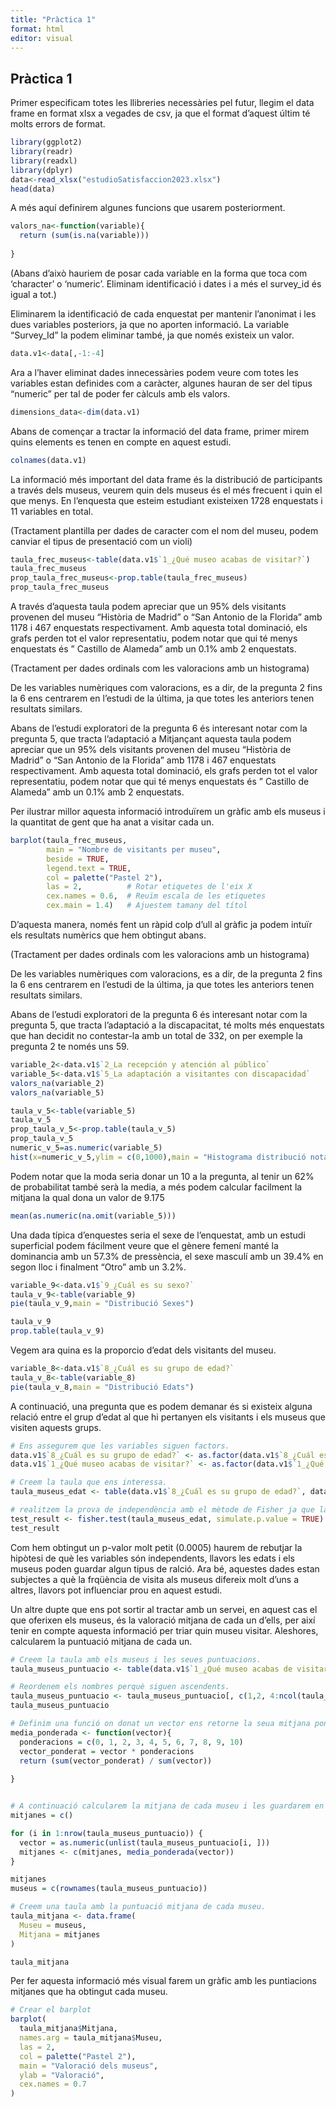 ```yaml
---
title: "Pràctica 1"
format: html
editor: visual
---
```


## Pràctica 1

Primer especificam totes les llibreries necessàries pel futur, llegim el data frame en format xlsx a vegades de csv, ja que el format d'aquest últim té molts errors de format.

```r
library(ggplot2)
library(readr)
library(readxl)
library(dplyr)
data<-read_xlsx("estudioSatisfaccion2023.xlsx")
head(data)

```

A més aquí definirem algunes funcions que usarem posteriorment.

```r
valors_na<-function(variable){
  return (sum(is.na(variable)))
  
}
```

(Abans d'això hauriem de posar cada variable en la forma que toca com 'character' o 'numeric'. Eliminam identificació i dates i a més el survey_id és igual a tot.)

Eliminarem la identificació de cada enquestat per mantenir l'anonimat i les dues variables posteriors, ja que no aporten informació. La variable "Survey_Id" la podem eliminar també, ja que només existeix un valor.

```r
data.v1<-data[,-1:-4]
```

Ara a l'haver eliminat dades innecessàries podem veure com totes les variables estan definides com a caràcter, algunes hauran de ser del tipus "numeric" per tal de poder fer càlculs amb els valors.

```r
dimensions_data<-dim(data.v1)
```

Abans de començar a tractar la informació del data frame, primer mirem quins elements es tenen en compte en aquest estudi.

```r
colnames(data.v1)
```

La informació més important del data frame és la distribució de participants a través dels museus, veurem quin dels museus és el més frecuent i quin el que menys. En l'enquesta que esteim estudiant existeixen 1728 enquestats i 11 variables en total.

(Tractament plantilla per dades de caracter com el nom del museu, podem canviar el tipus de presentació com un violi)

```r
taula_frec_museus<-table(data.v1$`1_¿Qué museo acabas de visitar?`)
taula_frec_museus
prop_taula_frec_museus<-prop.table(taula_frec_museus)
prop_taula_frec_museus
```

A través d'aquesta taula podem apreciar que un 95% dels visitants provenen del museu "Història de Madrid" o "San Antonio de la Florida" amb 1178 i 467 enquestats respectivament. Amb aquesta total dominació, els grafs perden tot el valor representatiu, podem notar que qui té menys enquestats és " Castillo de Alameda" amb un 0.1% amb 2 enquestats.

(Tractament per dades ordinals com les valoracions amb un histograma)

De les variables numèriques com valoracions, es a dir, de la pregunta 2 fins la 6 ens centrarem en l'estudi de la última, ja que totes les anteriors tenen resultats similars.

Abans de l'estudi exploratori de la pregunta 6 és interesant notar com la pregunta 5, que tracta l'adaptació a 
Mitjançant aquesta taula podem apreciar que un 95% dels visitants provenen del museu "Història de Madrid" o "San Antonio de la Florida" amb 1178 i 467 enquestats respectivament. Amb aquesta total dominació, els grafs perden tot el valor representatiu, podem notar que qui té menys enquestats és " Castillo de Alameda" amb un 0.1% amb 2 enquestats.

Per ilustrar millor aquesta informació introduïrem un gràfic amb els museus i la quantitat de gent que ha anat a visitar cada un.

```r
barplot(taula_frec_museus,
        main = "Nombre de visitants per museu",
        beside = TRUE,
        legend.text = TRUE,
        col = palette("Pastel 2"),
        las = 2,          # Rotar etiquetes de l'eix X
        cex.names = 0.6,  # Reuïm escala de les etiquetes
        cex.main = 1.4)   # Ajuestem tamany del títol
```

D'aquesta manera, només fent un ràpid colp d'ull al gràfic ja podem intuïr els resultats numèrics que hem obtingut abans.

(Tractament per dades ordinals com les valoracions amb un histograma)

De les variables numèriques com valoracions, es a dir, de la pregunta 2 fins la 6 ens centrarem en l'estudi de la última, ja que totes les anteriors tenen resultats similars.

Abans de l'estudi exploratori de la pregunta 6 és interesant notar com la pregunta 5, que tracta l'adaptació a la discapacitat, té molts més enquestats que han decidit no contestar-la amb un total de 332, on per exemple la pregunta 2 te només uns 59.

```r
variable_2<-data.v1$`2_La recepción y atención al público`
variable_5<-data.v1$`5_La adaptación a visitantes con discapacidad`
valors_na(variable_2)
valors_na(variable_5)
```

```r
taula_v_5<-table(variable_5)
taula_v_5
prop_taula_v_5<-prop.table(taula_v_5)
prop_taula_v_5
numeric_v_5=as.numeric(variable_5)
hist(x=numeric_v_5,ylim = c(0,1000),main = "Histograma distribució nota general")
```

Podem notar que la moda seria donar un 10 a la pregunta, al tenir un 62% de probabilitat també serà la media, a més podem calcular facilment la mitjana la qual dona un valor de 9.175

```r
mean(as.numeric(na.omit(variable_5)))
```

Una dada típica d'enquestes seria el sexe de l'enquestat, amb un estudi superficial podem fácilment veure que el gènere femení manté la dominancia amb un 57.3% de pressència, el sexe masculí amb un 39.4% en segon lloc i finalment "Otro" amb un 3.2%.

```r
variable_9<-data.v1$`9_¿Cuál es su sexo?`
taula_v_9<-table(variable_9)
pie(taula_v_9,main = "Distribució Sexes")
```

```r
taula_v_9
prop.table(taula_v_9)
```

Vegem ara quina es la proporcio d'edat dels visitants del museu.

```r
variable_8<-data.v1$`8_¿Cuál es su grupo de edad?`
taula_v_8<-table(variable_8)
pie(taula_v_8,main = "Distribució Edats")
```

A continuació, una pregunta que es podem demanar és si existeix alguna relació entre el grup d'edat al que hi pertanyen els visitants i els museus que visiten aquests grups.

```r
# Ens assegurem que les variables siguen factors.
data.v1$`8_¿Cuál es su grupo de edad?` <- as.factor(data.v1$`8_¿Cuál es su grupo de edad?`)
data.v1$`1_¿Qué museo acabas de visitar?` <- as.factor(data.v1$`1_¿Qué museo acabas de visitar?`)

# Creem la taula que ens interessa.
taula_museus_edat <- table(data.v1$`8_¿Cuál es su grupo de edad?`, data.v1$`1_¿Qué museo acabas de visitar?`)

# realitzem la prova de independència amb el mètode de Fisher ja que la taula té prous valors propers o igual a 0, però per ser una taula tant gran hem de fer-ho mitjançant la simulacions de p-valors perquè puga funcionar.
test_result <- fisher.test(taula_museus_edat, simulate.p.value = TRUE)
test_result
```

Com hem obtingut un p-valor molt petit (0.0005) haurem de rebutjar la hipòtesi de què les variables són independents, llavors les edats i els museus poden guardar algun tipus de ralció. Ara bé, aquestes dades estan subjectes a què la frqüència de visita als museus difereix molt d'uns a altres, llavors pot influenciar prou en aquest estudi.

Un altre dupte que ens pot sortir al tractar amb un servei, en aquest cas el que oferixen els museus, és la valoració mitjana de cada un d'ells, per així tenir en compte aquesta informació per triar quin museu visitar. Aleshores, calcularem la puntuació mitjana de cada un.

```r
# Creem la taula amb els museus i les seues puntuacions.
taula_museus_puntuacio <- table(data.v1$`1_¿Qué museo acabas de visitar?`, data.v1$`6_Teniendo en cuenta toda su experiencia, ¿cuál es su valoración global con la visita  en una escala de 0 a 10, siendo “0”, totalmente insatisfactoria y “10”, totalmente satisfactoria`)

# Reordenem els nombres perquè siguen ascendents.
taula_museus_puntuacio <- taula_museus_puntuacio[, c(1,2, 4:ncol(taula_museus_puntuacio), 3)]
taula_museus_puntuacio

# Definim una funció on donat un vector ens retorne la seua mitjana ponderada.
media_ponderada <- function(vector){
  ponderacions = c(0, 1, 2, 3, 4, 5, 6, 7, 8, 9, 10)
  vector_ponderat = vector * ponderacions
  return (sum(vector_ponderat) / sum(vector))
  
}


# A continuació calcularem la mitjana de cada museu i les guardarem en un vector.
mitjanes = c()

for (i in 1:nrow(taula_museus_puntuacio)) {
  vector = as.numeric(unlist(taula_museus_puntuacio[i, ]))
  mitjanes <- c(mitjanes, media_ponderada(vector))
}

mitjanes
museus = c(rownames(taula_museus_puntuacio))

# Creem una taula amb la puntuació mitjana de cada museu.
taula_mitjana <- data.frame(
  Museu = museus,
  Mitjana = mitjanes
)

taula_mitjana

```

Per fer aquesta informació més visual farem un gràfic amb les puntiacions mitjanes que ha obtingut cada museu.

```r
# Crear el barplot
barplot(
  taula_mitjana$Mitjana, 
  names.arg = taula_mitjana$Museu, 
  las = 2, 
  col = palette("Pastel 2"), 
  main = "Valoració dels museus", 
  ylab = "Valoració",
  cex.names = 0.7
)
```
